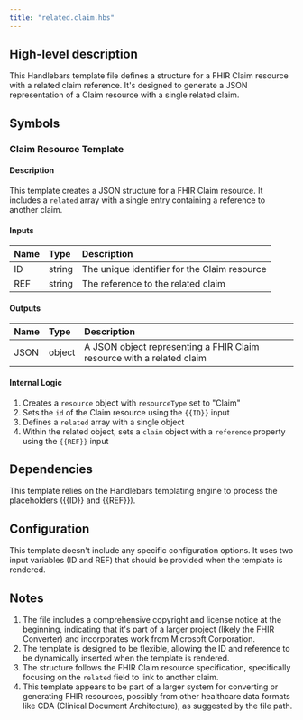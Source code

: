 ```yaml
---
title: "related.claim.hbs"
---
```


## High-level description
This Handlebars template file defines a structure for a FHIR Claim resource with a related claim reference. It's designed to generate a JSON representation of a Claim resource with a single related claim.

## Symbols

### Claim Resource Template
#### Description
This template creates a JSON structure for a FHIR Claim resource. It includes a `related` array with a single entry containing a reference to another claim.

#### Inputs
| Name | Type | Description |
|:-----|:-----|:------------|
| ID | string | The unique identifier for the Claim resource |
| REF | string | The reference to the related claim |

#### Outputs
| Name | Type | Description |
|:-----|:-----|:------------|
| JSON | object | A JSON object representing a FHIR Claim resource with a related claim |

#### Internal Logic
1. Creates a `resource` object with `resourceType` set to "Claim"
2. Sets the `id` of the Claim resource using the `{{ID}}` input
3. Defines a `related` array with a single object
4. Within the related object, sets a `claim` object with a `reference` property using the `{{REF}}` input

## Dependencies
This template relies on the Handlebars templating engine to process the placeholders ({{ID}} and {{REF}}).

## Configuration
This template doesn't include any specific configuration options. It uses two input variables (ID and REF) that should be provided when the template is rendered.

## Notes
1. The file includes a comprehensive copyright and license notice at the beginning, indicating that it's part of a larger project (likely the FHIR Converter) and incorporates work from Microsoft Corporation.
2. The template is designed to be flexible, allowing the ID and reference to be dynamically inserted when the template is rendered.
3. The structure follows the FHIR Claim resource specification, specifically focusing on the `related` field to link to another claim.
4. This template appears to be part of a larger system for converting or generating FHIR resources, possibly from other healthcare data formats like CDA (Clinical Document Architecture), as suggested by the file path.
